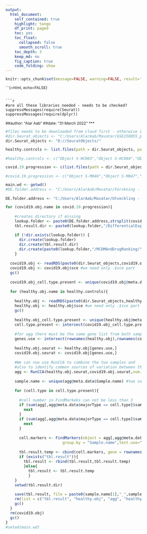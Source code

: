 ```yaml
---
output:
  html_document:
    self_contained: true
    highlight: tango
    df_print: paged
    toc: yes
    toc_float:
      collapsed: false
      smooth_scroll: true
    toc_depth: 3
    keep_md: no
    fig_caption: true
    code_folding: show
---
```

```r
knitr::opts_chunk$set(message=FALSE, warning=FALSE, result='hold', error=FALSE, echo=TRUE, eval=TRUE, cache=FALSE, fig.width = 10)
```

```{=html, echo=FALSE}

<style type="text/css">
div.hidecode + pre {display: none}

body{ /* Normal  */
      font-size: 12px;
  }
td {  /* Table  */
  font-size: 8px;
}
h1.title {
  font-size: 38px;
  color: DarkRed;
}
h1 { /* Header 1 */
  font-size: 28px;
  color: DarkBlue;
}
h2 { /* Header 2 */
    font-size: 22px;
  color: DarkBlue;
}
h3 { /* Header 3 */
  font-size: 18px;
  font-family: "Times New Roman", Times, serif;
  color: DarkBlue;
}
code.r{ /* Code block */
    font-size: 12px;
}
pre { /* Code block - determines code spacing between lines */
    font-size: 14px;
}
</style>
```

```r
#are all these libraries needed - needs to be checked?
suppressMessages(require(Seurat))
suppressMessages(require(dplyr))
```

##author: "Alar Aab"
##date: "31 March 2022"
***

```r
#files needs to be downloaded from cloud first - otherwise it is not possible to read them
#dir.Seurat_objects <- "C:/Users/AlarAab/Mavatar/GSE158055_project/SaraFiles/SeuratObjects/"
dir.Seurat_objects <- "D://SeuratObjects/"
```

```r
healthy.controls <- list.files(path = dir.Seurat_objects, pattern = "S-HC")

#healthy.controls <- c("Object S-HC003","Object S-HC004","Object S-HC005","Object S-HC006","Object S-HC007","Object S-HC008","Object S-HC009","Object S-HC010","Object S-HC011","Object S-HC012","Object S-HC021","Object S-HC022","Object S-HC023","Object S-HC024","Object S-HC025")
```

```r
covid.19.progression <- c(list.files(path = dir.Seurat_objects, pattern = "S-M"), list.files(path = dir.Seurat_objects, pattern = "S-S"))

#covid.19.progression <- c("Object S-M046","Object S-M047","Object S-M049","Object S-M066","Object S-M067","Object S-M068","Object S-M074-2","Object S-M076-2","Object S-M077","Object S-M078","Object S-M079","Object S-S001-2","Object S-S001-3","Object S-S054","Object S-S055","Object S-S056","Object S-S057","Object S-S085-2","Object S-S086-2","Object S-S087-2","Object S-S088-2","Object S-S089-2","Object S-S090-2","Object S-S092")
```

```r
main.wd <- getwd()
#DE.folder.address <- "C:/Users/AlarAab/Mavatar/Forskning - General/Output/Covid19/GSE158055/" #S-M046/DifferentialExpression/

DE.folder.address <- "C:/Users/AlarAab/Mavatar/Utveckling - GSE158055"
```

```r
for (covid19.obj.name in covid.19.progression){
  
    #creates directory if missing
    lookup.folder <- paste0(DE.folder.address,strsplit(covid19.obj.name,split=" ")[[1]][2])
    tbl.result.dir <- paste0(lookup.folder,"/DifferentialExpression/")

    if (!dir.exists(lookup.folder)) {
      dir.create(lookup.folder)
      dir.create(tbl.result.dir)
      dir.create(paste0(lookup.folder,"/MCDMAndDrugRanking/"))
    }
  
  covid19.obj <- readRDS(paste0(dir.Seurat_objects,covid19.obj.name))
  covid19.obj <- covid19.obj$sce #we need only .$sce part
  gc()
  
  covid19.obj_cell.type.present <- unique(covid19.obj@meta.data$majorType)
  
  for (healthy.obj.name in healthy.controls){
    
    healthy.obj <- readRDS(paste0(dir.Seurat_objects,healthy.obj.name))
    healthy.obj <- healthy.obj$sce #we need only .$sce part
    gc()
    
    healthy.obj_cell.type.present <- unique(healthy.obj@meta.data$majorType)
    cell.type.present <- intersect(covid19.obj_cell.type.present, healthy.obj_cell.type.present)
    
    #for agg there must be the same gene list from both samples
    genes.use <- intersect(rownames(healthy.obj),rownames(covid19.obj))
    
    healthy.obj.seurat <- healthy.obj[genes.use,]
    covid19.obj.seurat <- covid19.obj[genes.use,]
    
    #We can now use RunCCA to combine the two samples and
    #also to identify common sources of variation between the two dataset.
    agg <- RunCCA(healthy.obj.seurat,covid19.obj.seurat,num.cc=10)
    
    sample.name <- unique(agg@meta.data$Sample.name) #two sample names
    
    for (cell.type in cell.type.present){
      
      #cell number in FindMarkeks can not be less than 3
      if (sum(agg[,agg@meta.data$majorType == cell.type]$sampleID == sample.name[1])<4){
        next
      }
      if (sum(agg[,agg@meta.data$majorType == cell.type]$sampleID == sample.name[2])<4){
        next
      }
      
      cell.markers <- FindMarkers(object = agg[,agg@meta.data$majorType == cell.type], ident.1 = sample.name[1], ident.2 = sample.name[2], 
                         group.by = "Sample.name",test.use="wilcox")
      
      tbl.result.temp <- cbind(cell.markers, gene = rownames(cell.markers), healthy = sample.name[1], covid.19 = sample.name[2], cell.type = cell.type)
      if (exists("tbl.result")){
        tbl.result <- rbind(tbl.result,tbl.result.temp)
        }else{
          tbl.result <- tbl.result.temp
          }
    }
    setwd(tbl.result.dir)

    save(tbl.result, file = paste0(sample.name[1],"_",sample.name[2],"_","tbl.result.Rda"))
    rm(list = c("tbl.result", "healthy.obj", "agg", "healthy.obj.seurat", "covid19.obj.seurat"))
    gc()
  }
  rm(covid19.obj)
  gc()
}
#setwd(main.wd)
```